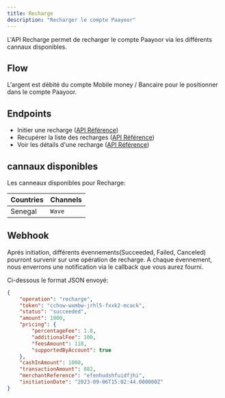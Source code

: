 ```yaml
---
title: Recharge
description: "Recharger le compte Paayoor"
---
```


L'API Recharge permet de recharger le compte Paayoor via les différents cannaux disponibles.

## Flow

L'argent est débité du compte Mobile money / Bancaire pour le positionner dans le compte Paayoor.

## Endpoints

- Initier une recharge ([API Référence](https://auth.paayoor.com/register))
- Recupérer la liste des recharges ([API Référence](https://auth.paayoor.com/register))
- Voir les détails d'une recharge ([API Référence](https://auth.paayoor.com/register))

## cannaux disponibles

Les canneaux disponibles pour Recharge:

| Countries | Channels         |
| --------- | ---------------- |
| Senegal   | `Wave`           |

## Webhook

Aprés initiation, différents évennements(Succeeded, Failed, Canceled) pourront survenir sur une opération de recharge. 
A chaque évennement, nous enverrons une notification via le callback que vous aurez fourni.

Ci-dessous le format JSON envoyé:

```json
{
    "operation": "recharge",
    "token": "cchow-wxmbw-jrhl5-fxxk2-mcack",
    "status": "succeeded",
    "amount": 1000,
    "pricing": {
        "percentageFee": 1.8,
        "additionalFee": 100,
        "feesAmount": 118,
        "supportedByAccount": true
    },
    "cashInAmount": 1000,
    "transactionAmount": 882,
    "merchantReference": "efenhudshfuidfjhi",
    "initiationDate": "2023-09-06T15:02:44.000000Z"
}
```

